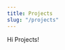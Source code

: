 ```yaml
---
title: Projects
slug: "/projects"
---
```


Hi Projects!


<Title text="Projects" />

- [Super Short Story Telling: Harry Potter](https://www.lekoarts.de/en/projects/docma-award-super-short-story-telling-about-harry-potter)
- [Instagram Project "Proprius"](https://www.lekoarts.de/en/projects/private-instagram-project-proprius)